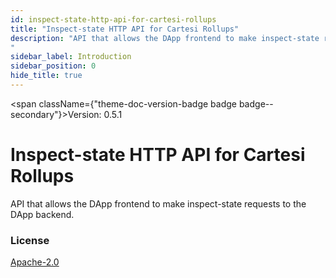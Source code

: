 ```yaml
---
id: inspect-state-http-api-for-cartesi-rollups
title: "Inspect-state HTTP API for Cartesi Rollups"
description: "API that allows the DApp frontend to make inspect-state requests to the DApp backend.
"
sidebar_label: Introduction
sidebar_position: 0
hide_title: true
---
```



<span className={"theme-doc-version-badge badge badge--secondary"}>Version: 0.5.1</span>

# Inspect-state HTTP API for Cartesi Rollups



API that allows the DApp frontend to make inspect-state requests to the DApp backend.


<div style={{"marginBottom":"var(--ifm-paragraph-margin-bottom)"}}><h3 style={{"marginBottom":"0.25rem"}}>License</h3><a href={"https://www.apache.org/licenses/LICENSE-2.0.html"}>Apache-2.0</a></div>
      